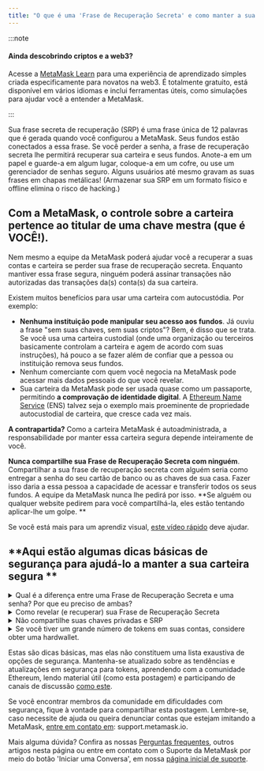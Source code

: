 ```yaml
---
title: "O que é uma 'Frase de Recuperação Secreta' e como manter a sua carteira de criptomoedas segura"
---
```


:::note

#### Ainda descobrindo criptos e a web3?

Acesse a [MetaMask Learn](https://learn.metamask.io/) para uma experiência de aprendizado simples criada especificamente para novatos na web3. É totalmente gratuito, está disponível em vários idiomas e inclui ferramentas úteis, como simulações para ajudar você a entender a MetaMask.

:::

Sua frase secreta de recuperação (SRP) é uma frase única de 12 palavras que é gerada quando você configurou a MetaMask. Seus fundos estão conectados a essa frase. Se você perder a senha, a frase de recuperação secreta lhe permitirá recuperar sua carteira e seus fundos. Anote-a em um papel e guarde-a em algum lugar, coloque-a em um cofre, ou use um gerenciador de senhas seguro. Alguns usuários até mesmo gravam as suas frases em chapas metálicas! (Armazenar sua SRP em um formato físico e offline elimina o risco de hacking.)

## **Com a MetaMask, o controle sobre a carteira pertence ao titular de uma chave mestra (que é VOCÊ!).**

Nem mesmo a equipe da MetaMask poderá ajudar você a recuperar a suas contas e carteira se perder sua frase de recuperação secreta. Enquanto mantiver essa frase segura, ninguém poderá assinar transações não autorizadas das transações da(s) conta(s) da sua carteira.

Existem muitos benefícios para usar uma carteira com autocustódia. Por exemplo:

- **Nenhuma instituição pode manipular seu acesso aos fundos**. Já ouviu a frase "sem suas chaves, sem suas criptos"? Bem, é disso que se trata. Se você usa uma carteira custodial (onde uma organização ou terceiros basicamente controlam a carteira e agem de acordo com suas instruções), há pouco a se fazer além de confiar que a pessoa ou instituição remova seus fundos.
- Nenhum comerciante com quem você negocia na MetaMask pode acessar mais dados pessoais do que você revelar.
- Sua carteira da MetaMask pode ser usada quase como um passaporte, permitindo **a comprovação de identidade digital**. A [Ethereum Name Service](https://ens.domains/) (ENS) talvez seja o exemplo mais proeminente de propriedade autocustodial de carteira, que cresce cada vez mais.

**A contrapartida?** Como a carteira MetaMask é autoadministrada, a responsabilidade por manter essa carteira segura depende inteiramente de você.

**Nunca compartilhe sua Frase de Recuperação Secreta com ninguém**. Compartilhar a sua frase de recuperação secreta com alguém seria como entregar a senha do seu cartão de banco ou as chaves de sua casa. Fazer isso daria a essa pessoa a capacidade de acessar e transferir todos os seus fundos. A equipe da MetaMask nunca lhe pedirá por isso. **Se alguém ou qualquer website pedirem para você compartilhá-la, eles estão tentando aplicar-lhe um golpe. **

Se você está mais para um aprendiz visual, [este vídeo rápido](https://youtu.be/-b1tQnOI-no) deve ajudar.

## **Aqui estão algumas dicas básicas de segurança para ajudá-lo a manter a sua carteira segura **

<details>
<summary>Qual é a diferença entre uma Frase de Recuperação Secreta e uma senha? Por que eu preciso de ambas?</summary>

<div>

A MetaMask criptografa localmente a sua frase de recuperação secreta com a sua senha. Isso significa que, no momento em que você bloqueia sua carteira, ninguém poderá usar os seus fundos até você digitar sua senha novamente. Se você esquecer a senha, poderá recuperar o acesso à sua conta com a SRP, já que trata-se do acesso à sua carteira e ao que possui. É importante saber que nem a MetaMask nem qualquer outra pessoa pode alterar ou recuperar a frase semente se ela for perdida. Guarde-a bem! Para mais informações, [consulte aqui](https://metamask.zendesk.com/hc/en-us/articles/4404722782107-User-Guide-Secret-Recovery-Phrase-password-and-private-keys).

</div>
</details>

<details>
<summary>Como revelar (e recuperar) sua Frase de Recuperação Secreta</summary>

<div>

Você será solicitado a definir sua SRP e senha quando instalar a MetaMask. Se você a perder, conseguirá recuperá-la caso se lembre de sua senha E se tiver uma cópia dos dados no cofre. Você pode tentar encontrar os dados no cofre (tanto localmente, no seu computador, ou em um backup do computador) usando [estas instruções](https://metamask.zendesk.com/hc/en-us/articles/360018766351):

:::warning

#### Aviso!

Se você perder sua frase de recuperação secreta _e_ esquecer sua senha, não há nenhum modo de recuperar a frase e o acesso à sua conta.

:::

</div>
</details>

<details>
<summary>Não compartilhe suas chaves privadas e SRP</summary>

<div>

Isso já foi mencionado, mas não custa repetir: qualquer pessoa que tenha a sua SRP ou as chaves privadas poderá remover tokens das suas contas. Nunca compartilhe sua SRP ou chaves privadas com ninguém, nem com a equipe da MetaMask, embora **nunca** solicitemos essas informações. Se alguém se apresentar como membro da equipe da MetaMask e lhe pedir por esta informação, denuncie imediatamente, usando os nossos [canais oficiais de suporte](https://metamask.zendesk.com/hc/en-us/articles/360058969391).

</div>
</details>

<details>
<summary>Se você tiver um grande número de tokens em suas contas, considere obter uma hardwallet.</summary>

<div>

[Carteiras de hardware](https://metamask.zendesk.com/hc/en-us/articles/4408552261275) como a Trezor e a Ledger são, normalmente, consideradas um modo mais seguro de armazenar tokens. Elas armazenam as chaves privadas off-line, o que significa que você precisa estar de posse física da carteira para assinar transações, uma barreira considerável para golpistas on-line.

</div>
</details>

Estas são dicas básicas, mas elas não constituem uma lista exaustiva de opções de segurança. Mantenha-se atualizado sobre as tendências e atualizações em segurança para tokens, aprendendo com a comunidade Ethereum, lendo material útil (como esta postagem) e participando de canais de discussão [como este](https://community.metamask.io/).

Se você encontrar membros da comunidade em dificuldades com segurança, fique à vontade para compartilhar esta postagem. Lembre-se, caso necessite de ajuda ou queira denunciar contas que estejam imitando a MetaMask, [entre em contato em](https://metamask.zendesk.com/hc/en-us/articles/360058969391): support.metamask.io.

Mais alguma dúvida? Confira as nossas [Perguntas frequentes](https://metamask.io/faqs.html), outros artigos nesta página ou entre em contato com o Suporte da MetaMask por meio do botão 'Iniciar uma Conversa', em nossa [página inicial de suporte](https://support.metamask.io/hc/en-us).
